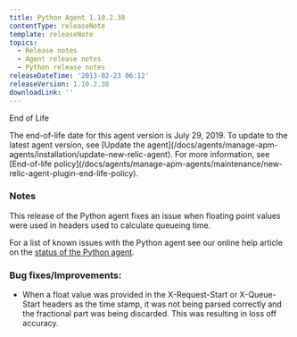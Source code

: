 ```yaml
---
title: Python Agent 1.10.2.38
contentType: releaseNote
template: releaseNote
topics:
  - Release notes
  - Agent release notes
  - Python release notes
releaseDateTime: '2013-02-23 06:12'
releaseVersion: 1.10.2.38
downloadLink: ''
---
```


End of Life

<Callout variant="important">
  The end-of-life date for this agent version is July 29, 2019. To update to the latest agent version, see [Update the agent](/docs/agents/manage-apm-agents/installation/update-new-relic-agent). For more information, see [End-of-life policy](/docs/agents/manage-apm-agents/maintenance/new-relic-agent-plugin-end-life-policy).
</Callout>

### Notes

This release of the Python agent fixes an issue when floating point values were used in headers used to calculate queueing time.

For a list of known issues with the Python agent see our online help article on the [status of the Python agent](https://newrelic.com/docs/python/status-of-python-agent).

### Bug fixes/Improvements:

* When a float value was provided in the X-Request-Start or X-Queue-Start headers as the time stamp, it was not being parsed correctly and the fractional part was being discarded. This was resulting in loss off accuracy.
